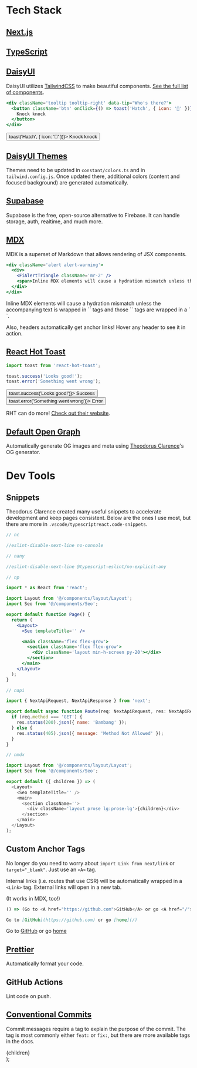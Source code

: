 
# Tech Stack

## [Next.js](https://next.js)

## [TypeScript](https://typescriptlang.org)

## [DaisyUI](https://daisyui.com)

DaisyUI utilizes [TailwindCSS](https://tailwindcss.com) to make beautiful components.
[See the full list of components](https://daisyui.com/components).

```jsx
<div className='tooltip tooltip-right' data-tip="Who's there?">
  <button className='btn' onClick={() => toast('Hatch', { icon: '🤧' })}>
    Knock knock
  </button>
</div>
```

<div className='tooltip tooltip-right' data-tip="Who's there?">
  <button className='btn' onClick={() => toast('Hatch', { icon: '🤧' })}>
    Knock knock
  </button>
</div>

## [DaisyUI Themes](https://daisyui.com/docs/themes)

Themes need to be updated in `constant/colors.ts` and in `tailwind.config.js`.
Once updated there, additional colors (content and focused background) are generated automatically.

## [Supabase](https://supabase.com)

Supabase is the free, open-source alternative to Firebase.
It can handle storage, auth, realtime, and much more.

## [MDX](https://mdxjs.com)

MDX is a superset of Markdown that allows rendering of JSX components.

```jsx
<div className='alert alert-warning'>
  <div>
    <FiAlertTriangle className='mr-2' />
    <span>Inline MDX elements will cause a hydration mismatch unless the accompanying text is wrapped in `<span>` tags and those `<span>` tags are wrapped in a `<div>`.</span>
  </div>
</div>
```

<div className='alert alert-warning'>
  <div>
    <FiAlertTriangle className='mr-2 w-8' />
    <span>Inline MDX elements will cause a hydration mismatch unless the accompanying text is wrapped in `<span>` tags and those `<span>` tags are wrapped in a `<div>`.</span>
  </div>
</div>

Also, headers automatically get anchor links!
Hover any header to see it in action.

## [React Hot Toast](https://react-hot-toast.com)

```javascript
import toast from 'react-hot-toast';

toast.success('Looks good!');
toast.error('Something went wrong');
```

<div className='flex gap-2'>
  <button className='btn' onClick={() => toast.success('Looks good!')}>
    <FiCheck className='mr-2' />
    Success
  </button>
  <button className='btn' onClick={() => toast.error('Something went wrong')}>
    <FiX className='mr-2' />
    Error
  </button>
</div>

RHT can do more! [Check out their website](https://react-hot-toast.com).

## [Default Open Graph](https://github.com/theodorusclarence/og)

Automatically generate OG images and meta using [Theodorus Clarence](https://theodorusclarence.com)'s OG generator.

# Dev Tools

## Snippets

Theodorus Clarence created many useful snippets to accelerate development and keep pages consistent.
Below are the ones I use most, but there are more in `.vscode/typescriptreact.code-snippets`.

```javascript
// nc

//eslint-disable-next-line no-console
```

```javascript
// nany

//eslint-disable-next-line @typescript-eslint/no-explicit-any
```

```jsx
// np

import * as React from 'react';

import Layout from '@/components/layout/Layout';
import Seo from '@/components/Seo';

export default function Page() {
  return (
    <Layout>
      <Seo templateTitle='' />

      <main className='flex flex-grow'>
        <section className='flex flex-grow'>
          <div className='layout min-h-screen py-20'></div>
        </section>
      </main>
    </Layout>
  );
}
```

```javascript
// napi

import { NextApiRequest, NextApiResponse } from 'next';

export default async function Route(req: NextApiRequest, res: NextApiResponse) {
  if (req.method === 'GET') {
    res.status(200).json({ name: 'Bambang' });
  } else {
    res.status(405).json({ message: 'Method Not Allowed' });
  }
}
```

```javascript
// nmdx

import Layout from '@/components/layout/Layout';
import Seo from '@/components/Seo';

export default ({ children }) => (
  <Layout>
    <Seo templateTitle='' />
    <main>
      <section className=''>
        <div className='layout prose lg:prose-lg'>{children}</div>
      </section>
    </main>
  </Layout>
);
```

## Custom Anchor Tags

No longer do you need to worry about `import Link from next/link` or `target="_blank"`.
Just use an `<A>` tag.

Internal links (i.e. routes that use CSR) will be automatically wrapped in a `<Link>` tag.
External links will open in a new tab.

(It works in MDX, too!)

```jsx
() => (Go to <A href="https://github.com">GitHub</A> or go <A href="/">Home</A>);
```

```md
Go to [GitHub](https://github.com) or go [home](/)
```

Go to [GitHub](https://github.com) or go [home](/)

## [Prettier](https://prettier.io)

Automatically format your code.

## GitHub Actions

Lint code on push.

## [Conventional Commits](https://www.conventionalcommits.org/en/v1.0.0/)

Commit messages require a tag to explain the purpose of the commit.
The tag is most commonly either `feat:` or `fix:`, but there are more available tags in the docs.

  <Layout>
    <Seo templateTitle='Features' />
    <main>
      <section className=''>
        <div className='layout prose mt-6 lg:prose-lg'>{children}</div>
      </section>
    </main>
  </Layout>
);
